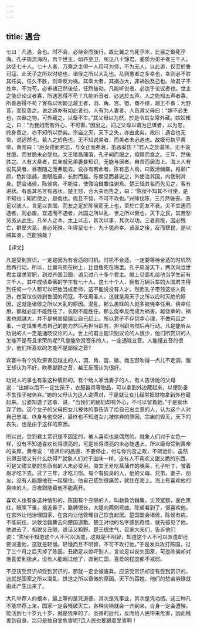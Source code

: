 ```yaml
---
---
---
```

title: 遇合
---



七曰：凡遇，合也。时不合，必待合而後行。故比翼之鸟死乎木，比目之鱼死乎海。孔子周流海内，再干世主，如齐至卫，所见八十馀君。委质为弟子者三千人，达徒七十人。七十人者，万乘之主得一人用可为师，不为无人。以此游，仅至於鲁司寇。此天子之所以时绝也，诸侯之所以大乱也。乱则愚者之多幸也，幸则必不胜其任矣。任久不胜，则幸反为祸。其幸大者，其祸亦大，非祸独及己也。故君子不处幸，不为苟，必审诸己然後任，任然後动。凡能听说者，必达乎论议者也。世主之能识论议者寡，所遇恶得不苟？凡能听音者，必达於五声。人之能知五声者寡，所善恶得不苟？客有以吹籁见越王者，羽、角、宫、徵、商不缪，越王不善；为野音，而反善之。说之道亦有如此者也。人有为人妻者，人告其父母曰：“嫁不必生也，衣器之物，可外藏之，以备不生。”其父母以为然，於是令其女常外藏。姑妐知之，曰：“为我妇而有外心，不可畜。”因出之。妇之父母以谓为己谋者，以为忠，终身善之，亦不知所以然矣。宗庙之灭，天下之失，亦由此矣。故曰：遇合也无常，说适然也。若人之於色也，无不知说美者，而美者未必遇也。故嫫母执乎黄帝，黄帝曰：“厉女德而弗忘，与女正而弗衰，虽恶奚伤？”若人之於滋味，无不说甘脆，而甘脆未必受也。文王嗜昌蒲菹，孔子闻而服之，缩頞而食之。三年，然後胜之。人有大臭者，其亲戚兄弟妻妾知识，无能与居者。自苦而居海上。海上人有说其臭者，昼夜随之而弗能去。说亦有若此者。陈有恶人焉，曰敦洽雠麋，椎颡广颜，色如漆赭，垂眼临鼻，长肘而盭。陈侯见而甚说之，外使治其国，内使制其身。楚合诸侯，陈侯病，不能往，使敦洽雠麋往谢焉。楚王怪其名而先见之，客有进状。有恶其名言有恶状。楚王怒，合大夫而告之，曰：“陈侯不知其不可使，是不知也；知而使之，是侮也。侮且不智，不可不攻也。”兴师伐陈，三月然後丧。恶足以骇人，言足以丧国，而友之足於陈侯而无上也，至於亡而友不衰。夫不宜遇而遇者，则必废。宜遇而不遇者，此国之所以乱、世之所以衰也。天下之民，其苦愁劳务从此生。凡举人之本，太上以志，其次以事，其次以功。三者弗能，国必残亡，群孽大至，身必死殃，年得至七十、九十犹尚幸。贤圣之後，反而孽民，是以贼其身，岂能独哉？

【译文】

凡是受到赏识，一定是因为有合适的时机。时机不合适，一定要等待合适的时机然后再行动。所以，比翼鸟死在树上，比目鱼死在海里。孔子周游天下，两次向当世君主谋求官职，到过齐国卫国，谒见过八十多个君主。献上见面礼给他当学生前有三千人，其中成绩卓著的学生有七十人。这七十个人，拥有万辆兵车的大国君主得到任何一个人都可以把他当成老师，这不能说没有人才。然而孔子带领这些人周游，做官仅仅做到鲁国的司寇。不任用圣人，这就是周天子之所以应时灭绝的原因，这就是诸侯之所以大乱的原因。混乱，那么愚昧的人就多被侥幸任用。侥幸任用，那就必定不能胜任了。长期不能胜任，那么侥幸反而成为祸害。越侥幸的，祸害也就越大，并不是祸害偏偏让自己赶上。所以君子不存侥幸心理，不做苟且之事，一定慎重考虑自己的能力然后再担当职务，担当职务然后再行动。凡是能听从劝说的人一定是通晓议论的人。世上的君主能识别议论的人很少，他们所赏识的人怎能不是苟且求荣的呢?凡是能欣赏音乐的人，一定通晓五音。人能懂五音的很少，他们所喜欢的怎能不是鄙俗之音?

宾客中有个凭吹箫谒见越主的人，羽、角、宫、徽、商五音吹得一点儿不走调，越王却认为不好，吹奏鄙野之音，越王反而认为很好。

劝说人的事也有象这种情形的。有个给人家当妻子的人，有人告诉她的父母说：“出嫁以后不一定生孩子，衣服器具等物品，可以拿到外边藏起来，以便防备不生孩子被休弃。”她的父母认为这人说得对，于是就让女儿经常把财物拿到外也藏起来。公婆知道了这事，说，“当我们的媳妇却有外心，不可以留着她。”于是就休弃了她。这个女子的父母把女儿被休的事告诉了给自己出主意的人，认为这个人对自己忠减，终身与他交好，最终也不知道女儿被体弃的原因，宗庙的毁灭，天下的丧失，也是由于这样的原因。

所以说，受到君主赏识是不固定的，被人喜欢也是偶然的。就象人们对于女色一样，没有不知道喜欢长得漂亮的，可是长得漂亮的未必能遇上。所以嫫母受到黄帝的亲厚，黄帝说：“修养你的品德，不要停止，付与你内宫之政，不疏远你，虽然长得丑陋又有什么妨碍?”就象人们对于滋味一样，没有人不喜欢又甜又脆的东西，可是又甜又脆的东西有的人未必受用。周文王爱吃菖蒲作的腌莱，孔子听丁，皱着眉才吃下去。过了三年，才吃习惯。有个有狐臭的人，他的父母、兄弟，妻子、朋友，没有人能跟他在一起居住。他自己感到很痛苦，就住在海上。海上有喜欢他的臭味的人，日夜跟随着他不能离开。

喜欢人也有象这种情形的。陈国有个丑陋的人，叫救敦洽雠麋，尖顶宽额，面色黑红，眼睛下垂，接近鼻子，胳膊很长，大腿向两侧弯曲。陈侯看到了，很喜欢他，在宫外让他治理国家，在宫内让他管理自己饮食起居。楚国盟会诸侯，陈侯有病，不能前往，派敦洽雠麋去向楚国道歉。楚王对他的名字感到奇怪，就先接见了他。他进去了，相貌又丑陋，说话又粗野。楚王很生气，召来大夫们，告诉他们说：“陈侯不知道这个人不可以派遣，这就是不明智，知道这个人不可以派遣却还要派遣他，这就是轻慢。轻慢而且不明智，不可不攻打他。”于是发兵攻打陈国，过了三个月之后灭掉了陈国。丑陋足以惊吓别人，言论足以丧失国家，可是陈侯却对他喜爱到极点，没有人能超过他了，直到亡国，喜爱的程度都不减弱。

不应该受赏识却受到赏识的，那就一定会被废弃。应该受赏识却没有受到赏识的，这就是国家之所以混乱、世道之所以衰微的原因。天下的百姓，他们的愁苦劳碌就由此产生出来了。

大凡举荐人的根本，最上等的是凭道德，其次是凭事业，其次是凭功绩。这三种凡不能举荐上来，国家一定会残破灭亡，各种灾祸就会一齐到来，自身一定会遭殃，能活到七十岁九十岁，就是侥幸的了。圣贤的后代，反而给人民带来危害，因此残害到自身，岂只是独自受危害呢?连人民也要跟着受害啊！